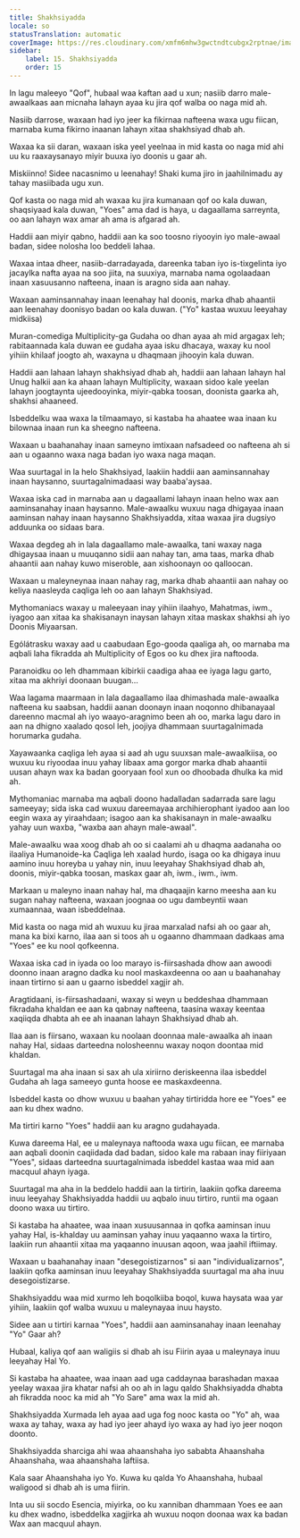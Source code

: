 ```yaml
---
title: Shakhsiyadda
locale: so
statusTranslation: automatic
coverImage: https://res.cloudinary.com/xmfm6mhw3gwctndtcubgx2rptnae/image/upload/v1740468922/small_cover_tratado_de_psicologia_revolucionaria_a4c0dca4e0.webp
sidebar:
    label: 15. Shakhsiyadda
    order: 15
---
```

In lagu maleeyo "Qof", hubaal waa kaftan aad u xun; nasiib darro male-awaalkaas aan micnaha lahayn ayaa ku jira qof walba oo naga mid ah.

Nasiib darrose, waxaan had iyo jeer ka fikirnaa nafteena waxa ugu fiican, marnaba kuma fikirno inaanan lahayn xitaa shakhsiyad dhab ah.

Waxaa ka sii daran, waxaan iska yeel yeelnaa in mid kasta oo naga mid ahi uu ku raaxaysanayo miyir buuxa iyo doonis u gaar ah.

Miskiinno! Sidee nacasnimo u leenahay! Shaki kuma jiro in jaahilnimadu ay tahay masiibada ugu xun.

Qof kasta oo naga mid ah waxaa ku jira kumanaan qof oo kala duwan, shaqsiyaad kala duwan, "Yoes" ama dad is haya, u dagaallama sarreynta, oo aan lahayn wax amar ah ama is afgarad ah.

Haddii aan miyir qabno, haddii aan ka soo toosno riyooyin iyo male-awaal badan, sidee nolosha loo beddeli lahaa.

Waxaa intaa dheer, nasiib-darradayada, dareenka taban iyo is-tixgelinta iyo jacaylka nafta ayaa na soo jiita, na suuxiya, marnaba nama ogolaadaan inaan xasuusanno nafteena, inaan is aragno sida aan nahay.

Waxaan aaminsannahay inaan leenahay hal doonis, marka dhab ahaantii aan leenahay doonisyo badan oo kala duwan. ("Yo" kastaa wuxuu leeyahay midkiisa)

Muran-comediga Multiplicity-ga Gudaha oo dhan ayaa ah mid argagax leh; rabitaannada kala duwan ee gudaha ayaa isku dhacaya, waxay ku nool yihiin khilaaf joogto ah, waxayna u dhaqmaan jihooyin kala duwan.

Haddii aan lahaan lahayn shakhsiyad dhab ah, haddii aan lahaan lahayn hal Unug halkii aan ka ahaan lahayn Multiplicity, waxaan sidoo kale yeelan lahayn joogtaynta ujeedooyinka, miyir-qabka toosan, doonista gaarka ah, shakhsi ahaaneed.

Isbeddelku waa waxa la tilmaamayo, si kastaba ha ahaatee waa inaan ku bilownaa inaan run ka sheegno nafteena.

Waxaan u baahanahay inaan sameyno imtixaan nafsadeed oo nafteena ah si aan u ogaanno waxa naga badan iyo waxa naga maqan.

Waa suurtagal in la helo Shakhsiyad, laakiin haddii aan aaminsannahay inaan haysanno, suurtagalnimadaasi way baaba'aysaa.

Waxaa iska cad in marnaba aan u dagaallami lahayn inaan helno wax aan aaminsanahay inaan haysanno. Male-awaalku wuxuu naga dhigayaa inaan aaminsan nahay inaan haysanno Shakhsiyadda, xitaa waxaa jira dugsiyo adduunka oo sidaas bara.

Waxaa degdeg ah in lala dagaallamo male-awaalka, tani waxay naga dhigaysaa inaan u muuqanno sidii aan nahay tan, ama taas, marka dhab ahaantii aan nahay kuwo miseroble, aan xishoonayn oo qalloocan.

Waxaan u maleyneynaa inaan nahay rag, marka dhab ahaantii aan nahay oo keliya naasleyda caqliga leh oo aan lahayn Shakhsiyad.

Mythomaniacs waxay u maleeyaan inay yihiin ilaahyo, Mahatmas, iwm., iyagoo aan xitaa ka shakisanayn inaysan lahayn xitaa maskax shakhsi ah iyo Doonis Miyaarsan.

Ególátrasku waxay aad u caabudaan Ego-gooda qaaliga ah, oo marnaba ma aqbali laha fikradda ah Multiplicity of Egos oo ku dhex jira naftooda.

Paranoidku oo leh dhammaan kibirkii caadiga ahaa ee iyaga lagu garto, xitaa ma akhriyi doonaan buugan...

Waa lagama maarmaan in lala dagaallamo ilaa dhimashada male-awaalka nafteena ku saabsan, haddii aanan doonayn inaan noqonno dhibanayaal dareenno macmal ah iyo waayo-aragnimo been ah oo, marka lagu daro in aan na dhigno xaalado qosol leh, joojiya dhammaan suurtagalnimada horumarka gudaha.

Xayawaanka caqliga leh ayaa si aad ah ugu suuxsan male-awaalkiisa, oo wuxuu ku riyoodaa inuu yahay libaax ama gorgor marka dhab ahaantii uusan ahayn wax ka badan gooryaan fool xun oo dhoobada dhulka ka mid ah.

Mythomaniac marnaba ma aqbali doono hadalladan sadarrada sare lagu sameeyay; sida iska cad wuxuu dareemayaa archihierophant iyadoo aan loo eegin waxa ay yiraahdaan; isagoo aan ka shakisanayn in male-awaalku yahay uun waxba, "waxba aan ahayn male-awaal".

Male-awaalku waa xoog dhab ah oo si caalami ah u dhaqma aadanaha oo ilaaliya Humanoide-ka Caqliga leh xaalad hurdo, isaga oo ka dhigaya inuu aamino inuu horeyba u yahay nin, inuu leeyahay Shakhsiyad dhab ah, doonis, miyir-qabka toosan, maskax gaar ah, iwm., iwm., iwm.

Markaan u maleyno inaan nahay hal, ma dhaqaajin karno meesha aan ku sugan nahay nafteena, waxaan joognaa oo ugu dambeyntii waan xumaannaa, waan isbeddelnaa.

Mid kasta oo naga mid ah wuxuu ku jiraa marxalad nafsi ah oo gaar ah, mana ka bixi karno, ilaa aan si toos ah u ogaanno dhammaan dadkaas ama "Yoes" ee ku nool qofkeenna.

Waxaa iska cad in iyada oo loo marayo is-fiirsashada dhow aan awoodi doonno inaan aragno dadka ku nool maskaxdeenna oo aan u baahanahay inaan tirtirno si aan u gaarno isbeddel xagjir ah.

Aragtidaani, is-fiirsashadaani, waxay si weyn u beddeshaa dhammaan fikradaha khaldan ee aan ka qabnay nafteena, taasina waxay keentaa xaqiiqda dhabta ah ee ah inaanan lahayn Shakhsiyad dhab ah.

Ilaa aan is fiirsano, waxaan ku noolaan doonnaa male-awaalka ah inaan nahay Hal, sidaas darteedna nolosheennu waxay noqon doontaa mid khaldan.

Suurtagal ma aha inaan si sax ah ula xiriirno deriskeenna ilaa isbeddel Gudaha ah laga sameeyo gunta hoose ee maskaxdeenna.

Isbeddel kasta oo dhow wuxuu u baahan yahay tirtiridda hore ee "Yoes" ee aan ku dhex wadno.

Ma tirtiri karno "Yoes" haddii aan ku aragno gudahayada.

Kuwa dareema Hal, ee u maleynaya naftooda waxa ugu fiican, ee marnaba aan aqbali doonin caqiidada dad badan, sidoo kale ma rabaan inay fiiriyaan "Yoes", sidaas darteedna suurtagalnimada isbeddel kastaa waa mid aan macquul ahayn iyaga.

Suurtagal ma aha in la beddelo haddii aan la tirtirin, laakiin qofka dareema inuu leeyahay Shakhsiyadda haddii uu aqbalo inuu tirtiro, runtii ma ogaan doono waxa uu tirtiro.

Si kastaba ha ahaatee, waa inaan xusuusannaa in qofka aaminsan inuu yahay Hal, is-khalday uu aaminsan yahay inuu yaqaanno waxa la tirtiro, laakiin run ahaantii xitaa ma yaqaanno inuusan aqoon, waa jaahil iftiimay.

Waxaan u baahanahay inaan "desegoistizarnos" si aan "individualizarnos", laakiin qofka aaminsan inuu leeyahay Shakhsiyadda suurtagal ma aha inuu desegoistizarse.

Shakhsiyaddu waa mid xurmo leh boqolkiiba boqol, kuwa haysata waa yar yihiin, laakiin qof walba wuxuu u maleynayaa inuu haysto.

Sidee aan u tirtiri karnaa "Yoes", haddii aan aaminsanahay inaan leenahay "Yo" Gaar ah?

Hubaal, kaliya qof aan waligiis si dhab ah isu Fiirin ayaa u maleynaya inuu leeyahay Hal Yo.

Si kastaba ha ahaatee, waa inaan aad uga caddaynaa barashadan maxaa yeelay waxaa jira khatar nafsi ah oo ah in lagu qaldo Shakhsiyadda dhabta ah fikradda nooc ka mid ah "Yo Sare" ama wax la mid ah.

Shakhsiyadda Xurmada leh ayaa aad uga fog nooc kasta oo "Yo" ah, waa waxa ay tahay, waxa ay had iyo jeer ahayd iyo waxa ay had iyo jeer noqon doonto.

Shakhsiyadda sharciga ahi waa ahaanshaha iyo sababta Ahaanshaha Ahaanshaha, waa ahaanshaha laftiisa.

Kala saar Ahaanshaha iyo Yo. Kuwa ku qalda Yo Ahaanshaha, hubaal waligood si dhab ah is uma fiirin.

Inta uu sii socdo Esencia, miyirka, oo ku xanniban dhammaan Yoes ee aan ku dhex wadno, isbeddelka xagjirka ah wuxuu noqon doonaa wax ka badan Wax aan macquul ahayn.

